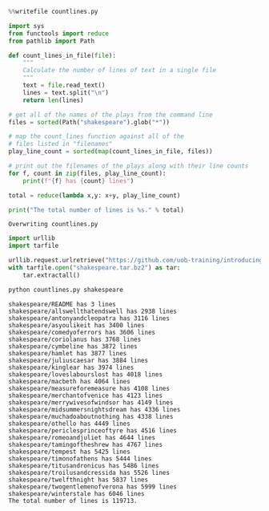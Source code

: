 ```python
%%writefile countlines.py

import sys
from functools import reduce
from pathlib import Path

def count_lines_in_file(file):
    """
    Calculate the number of lines of text in a single file
    """
    text = file.read_text()
    lines = text.split("\n")
    return len(lines)

# get all of the names of the plays from the command line
files = sorted(Path("shakespeare").glob("*"))

# map the count_lines function against all of the
# files listed in "filenames"
play_line_count = sorted(map(count_lines_in_file, files))

# print out the filenames of the plays along with their line counts
for f, count in zip(files, play_line_count):
    print(f"{f} has {count} lines")

total = reduce(lambda x,y: x+y, play_line_count)

print("The total number of lines is %s." % total)
```

    Overwriting countlines.py



```python
import urllib
import tarfile

urllib.request.urlretrieve("https://github.com/uob-training/introducing-parallel-python/data/shakespeare.tar.bz2", "shakespeare.tar.bz2")
with tarfile.open("shakespeare.tar.bz2") as tar:
    tar.extractall()
```


```bash
python countlines.py shakespeare
```

    shakespeare/README has 3 lines
    shakespeare/allswellthatendswell has 2938 lines
    shakespeare/antonyandcleopatra has 3116 lines
    shakespeare/asyoulikeit has 3400 lines
    shakespeare/comedyoferrors has 3606 lines
    shakespeare/coriolanus has 3768 lines
    shakespeare/cymbeline has 3872 lines
    shakespeare/hamlet has 3877 lines
    shakespeare/juliuscaesar has 3884 lines
    shakespeare/kinglear has 3974 lines
    shakespeare/loveslabourslost has 4018 lines
    shakespeare/macbeth has 4064 lines
    shakespeare/measureforemeasure has 4108 lines
    shakespeare/merchantofvenice has 4123 lines
    shakespeare/merrywivesofwindsor has 4149 lines
    shakespeare/midsummersnightsdream has 4336 lines
    shakespeare/muchadoaboutnothing has 4338 lines
    shakespeare/othello has 4449 lines
    shakespeare/periclesprinceoftyre has 4516 lines
    shakespeare/romeoandjuliet has 4644 lines
    shakespeare/tamingoftheshrew has 4767 lines
    shakespeare/tempest has 5425 lines
    shakespeare/timonofathens has 5444 lines
    shakespeare/titusandronicus has 5486 lines
    shakespeare/troilusandcressida has 5526 lines
    shakespeare/twelfthnight has 5837 lines
    shakespeare/twogentlemenofverona has 5999 lines
    shakespeare/winterstale has 6046 lines
    The total number of lines is 119713.

